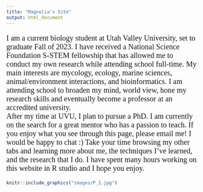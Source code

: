 ```yaml
---
title: "Magnolia's Site"
output: html_document
---
```


<p style="font-family: times; font-size:15pt">
I am a current biology student at Utah Valley University, set to graduate Fall of 2023. I have received a National Science Foundation S-STEM fellowship that has allowed me to conduct my own research while attending school full-time. My main interests are mycology, ecology, marine sciences, animal/environment interactions, and bioinformatics. I am attending school to broaden my mind, world view, hone my research skills and eventually become a professor at an accredited university. 
\
After my time at UVU, I plan to pursue a PhD. I am currently on the search for a great mentor who has a passion to teach. If you enjoy what you see through this page, please email me! I would be happy to chat :)
Take your time browsing my other tabs and learning more about me, the techniques I've learned, and the research that I do. I have spent many hours working on this website in R studio and I hope you enjoy.
</p>
```r
knitr::include_graphics("images/P_1.jpg")
```
